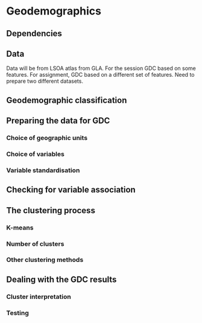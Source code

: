 # Geodemographics {#sec-chp3}

## Dependencies {#sec-sec31}

## Data {#sec-sec32}

Data will be from LSOA atlas from GLA. For the session GDC based on some features. For assignment, GDC based on a different set of features. Need to prepare two different datasets.

## Geodemographic classification {#sec-sec33}

## Preparing the data for GDC {#sec-sec34}

### Choice of geographic units

### Choice of variables

### Variable standardisation {#sec-sec3}

## Checking for variable association {#sec-sec35}

## The clustering process {#sec-sec36}

### K-means

### Number of clusters

### Other clustering methods

## Dealing with the GDC results {#sec-sec37}

### Cluster interpretation

### Testing
